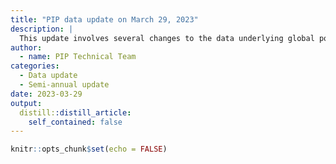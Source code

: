 ```yaml
---
title: "PIP data update on March 29, 2023"
description: |
  This update involves several changes to the data underlying global poverty estimates. Some welfare aggregates were revised, while CPI, national accounts, and population input data were updated. 113 new country-years were added, for a total of more than 2,100 surveys in PIP. Global poverty estimates are reported up to 2019 while earlier years were revised. Regional poverty estimates in 2020 and 2021 are reported only for regions with sufficient survey data coverage during the COVID-19 pandemic. Further details on the changes are available in [this document](http://documents.worldbank.org/curated/en/099923403272329672/IDU089370bcb048b9044fd0ab49037249b87aef6).
author:
  - name: PIP Technical Team
categories:
  - Data update
  - Semi-annual update
date: 2023-03-29
output:
  distill::distill_article:
    self_contained: false
---
```


```r
knitr::opts_chunk$set(echo = FALSE)
```



